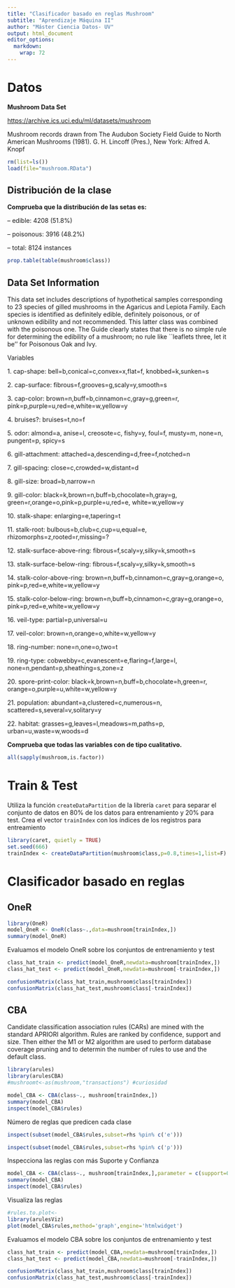 ```yaml
---
title: "Clasificador basado en reglas Mushroom"
subtitle: "Aprendizaje Máquina II"
author: "Máster Ciencia Datos- UV"
output: html_document
editor_options: 
  markdown: 
    wrap: 72
---
```


# Datos

**Mushroom Data Set**

<https://archive.ics.uci.edu/ml/datasets/mushroom>

Mushroom records drawn from The Audubon Society Field Guide to North
American Mushrooms (1981). G. H. Lincoff (Pres.), New York: Alfred A.
Knopf

```r
rm(list=ls())
load(file="mushroom.RData")
```

## Distribución de la clase 

**Comprueba que la distribución de las setas es:**

-- edible: 4208 (51.8%)

-- poisonous: 3916 (48.2%)

-- total: 8124 instances

```r
prop.table(table(mushroom$class))

```

## Data Set Information

This data set includes descriptions of hypothetical samples
corresponding to 23 species of gilled mushrooms in the Agaricus and
Lepiota Family. Each species is identified as definitely edible,
definitely poisonous, or of unknown edibility and not recommended. This
latter class was combined with the poisonous one. The Guide clearly
states that there is no simple rule for determining the edibility of a
mushroom; no rule like \`\`leaflets three, let it be'' for Poisonous Oak
and Ivy.

Variables

1\. cap-shape: bell=b,conical=c,convex=x,flat=f, knobbed=k,sunken=s

2\. cap-surface: fibrous=f,grooves=g,scaly=y,smooth=s

3\. cap-color: brown=n,buff=b,cinnamon=c,gray=g,green=r,
pink=p,purple=u,red=e,white=w,yellow=y

4\. bruises?: bruises=t,no=f

5\. odor: almond=a, anise=l, creosote=c, fishy=y, foul=f, musty=m,
none=n, pungent=p, spicy=s

6\. gill-attachment: attached=a,descending=d,free=f,notched=n

7\. gill-spacing: close=c,crowded=w,distant=d

8\. gill-size: broad=b,narrow=n

9\. gill-color: black=k,brown=n,buff=b,chocolate=h,gray=g,
green=r,orange=o,pink=p,purple=u,red=e, white=w,yellow=y

10\. stalk-shape: enlarging=e,tapering=t

11\. stalk-root: bulbous=b,club=c,cup=u,equal=e,
rhizomorphs=z,rooted=r,missing=?

12\. stalk-surface-above-ring: fibrous=f,scaly=y,silky=k,smooth=s

13\. stalk-surface-below-ring: fibrous=f,scaly=y,silky=k,smooth=s

14\. stalk-color-above-ring: brown=n,buff=b,cinnamon=c,gray=g,orange=o,
pink=p,red=e,white=w,yellow=y

15\. stalk-color-below-ring: brown=n,buff=b,cinnamon=c,gray=g,orange=o,
pink=p,red=e,white=w,yellow=y

16\. veil-type: partial=p,universal=u

17\. veil-color: brown=n,orange=o,white=w,yellow=y

18\. ring-number: none=n,one=o,two=t

19\. ring-type: cobwebby=c,evanescent=e,flaring=f,large=l,
none=n,pendant=p,sheathing=s,zone=z

20\. spore-print-color: black=k,brown=n,buff=b,chocolate=h,green=r,
orange=o,purple=u,white=w,yellow=y

21\. population: abundant=a,clustered=c,numerous=n,
scattered=s,several=v,solitary=y

22\. habitat: grasses=g,leaves=l,meadows=m,paths=p,
urban=u,waste=w,woods=d

**Comprueba que todas las variables con de tipo cualitativo.**

```r
all(sapply(mushroom,is.factor))
```

# Train & Test

Utiliza la función `createDataPartition` de la librería `caret` para
separar el conjunto de datos en 80% de los datos para entrenamiento y
20% para test. Crea el vector `trainIndex` con los índices de los
registros para entreamiento

```r
library(caret, quietly = TRUE)
set.seed(666)
trainIndex <- createDataPartition(mushroom$class,p=0.8,times=1,list=F)

```

# Clasificador basado en reglas

## OneR

```r
library(OneR)
model_OneR <- OneR(class~.,data=mushroom[trainIndex,])
summary(model_OneR)
```

Evaluamos el modelo OneR sobre los conjuntos de entrenamiento y test

```r
class_hat_train <- predict(model_OneR,newdata=mushroom[trainIndex,])
class_hat_test <- predict(model_OneR,newdata=mushroom[-trainIndex,])
```

```r

confusionMatrix(class_hat_train,mushroom$class[trainIndex])
confusionMatrix(class_hat_test,mushroom$class[-trainIndex])
```

## CBA

Candidate classification association rules (CARs) are mined with the
standard APRIORI algorithm. Rules are ranked by confidence, support and
size. Then either the M1 or M2 algorithm are used to perform database
coverage pruning and to determin the number of rules to use and the
default class.

```r
library(arules)
library(arulesCBA)
#mushroomt<-as(mushroom,"transactions") #curiosidad
```

```r
model_CBA <- CBA(class~., mushroom[trainIndex,])
summary(model_CBA)
inspect(model_CBA$rules) 
```

Número de reglas que predicen cada clase

```r
inspect(subset(model_CBA$rules,subset=rhs %pin% c('e')))

inspect(subset(model_CBA$rules,subset=rhs %pin% c('p')))
```

Inspecciona las reglas con más Suporte y Confianza

```r
model_CBA <- CBA(class~., mushroom[trainIndex,],parameter = c(support=0.25,confidence=1),appearance='odor')
summary(model_CBA)
inspect(model_CBA$rules) 
```

Visualiza las reglas

```r
#rules.to.plot<-
library(arulesViz)
plot(model_CBA$rules,method='graph',engine='htmlwidget')
```

Evaluamos el modelo CBA sobre los conjuntos de entrenamiento y test

```r
class_hat_train <- predict(model_CBA,newdata=mushroom[trainIndex,])
class_hat_test <- predict(model_CBA,newdata=mushroom[-trainIndex,])

confusionMatrix(class_hat_train,mushroom$class[trainIndex])
confusionMatrix(class_hat_test,mushroom$class[-trainIndex])
```

